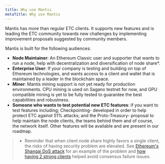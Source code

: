 ```yaml
---
title: Why use Mantis
metaTitle: Why use Mantis
---
```


Mantis has more than regular ETC clients. It supports new features and is leading the ETC community towards new challenges by implementing improvement proposals suggested by community members.

Mantis is built for the following audiences:

  - **Node Maintainer**: An Ethereum Classic user and supporter that wants to run a node, help with decentralization and diversification of node share*.
  - **Enterprise User**: If your company is testing and building on top of Ethereum technologies, and wants access to a client and wallet that is maintained by a leader in the blockchain space.
  - **Miner**: Mantis mining support is not yet ready for production environments. CPU mining is used on Sagano testnet for now, and GPU compatible mining is yet to be fully tested to guarantee the best capabilities and robustness.
  - **Someone who wants to test potential new ETC features**: if you want to test features including; Checkpointing- developed in order to help protect ETC against 51% attacks; and the Proto-Treasury- proposal to help maintain the node clients, the teams behind them and of course, the network itself. Other features will be available and are present in our roadmap.

> * Reminder that when client node share highly favors a single client, the risks of having security problem are elevated. See [Ethereum's Shangai DoS attack](https://ro.ecu.edu.au/cgi/viewcontent.cgi?article=1219&context=ism) for an example of the problem and [how having 2 strong clients](https://blog.ethereum.org/2016/09/22/ethereum-network-currently-undergoing-dos-attack/) helped avoid consensus failure issues.
